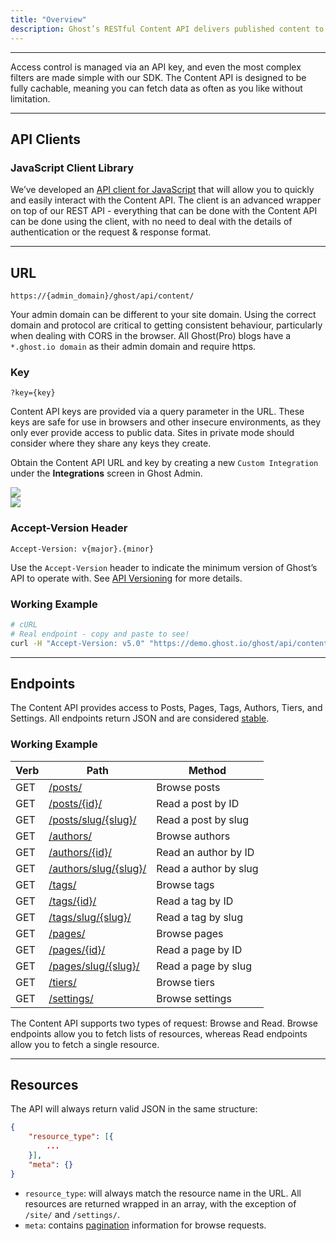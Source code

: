```yaml
---
title: "Overview"
description: Ghost’s RESTful Content API delivers published content to the world and can be accessed in a read-only manner by any client to render in a website, app, or other embedded media.
---
```


***

Access control is managed via an API key, and even the most complex filters are made simple with our SDK. The Content API is designed to be fully cachable, meaning you can fetch data as often as you like without limitation.

***

## API Clients

### JavaScript Client Library

We’ve developed an [API client for JavaScript](/content-api/javascript/) that will allow you to quickly and easily interact with the Content API. The client is an advanced wrapper on top of our REST API - everything that can be done with the Content API can be done using the client, with no need to deal with the details of authentication or the request & response format.

***

## URL

`https://{admin_domain}/ghost/api/content/`

Your admin domain can be different to your site domain. Using the correct domain and protocol are critical to getting consistent behaviour, particularly when dealing with CORS in the browser. All Ghost(Pro) blogs have a `*.ghost.io domain` as their admin domain and require https.

### Key

`?key={key}`

Content API keys are provided via a query parameter in the URL. These keys are safe for use in browsers and other insecure environments, as they only ever provide access to public data. Sites in private mode should consider where they share any keys they create.

Obtain the Content API URL and key by creating a new `Custom Integration` under the **Integrations** screen in Ghost Admin.

<Frame caption={`Search "integrations" in your settings to jump right to the section.`}>
  <img src="/images/custom-integrations-list.webp" />
</Frame>

<br />

<Frame caption="You can regenerate the Content API key any time, but any scripts or applications using it will need to be updated.">
  <img src="/images/custom-integration-settings.webp" />
</Frame>

### Accept-Version Header

`Accept-Version: v{major}.{minor}`

Use the `Accept-Version` header to indicate the minimum version of Ghost’s API to operate with. See [API Versioning](/faq/api-versioning/) for more details.

### Working Example

```bash
# cURL
# Real endpoint - copy and paste to see!
curl -H "Accept-Version: v5.0" "https://demo.ghost.io/ghost/api/content/posts/?key=22444f78447824223cefc48062"
```

***

## Endpoints

The Content API provides access to Posts, Pages, Tags, Authors, Tiers, and Settings. All endpoints return JSON and are considered [stable](/faq/api-versioning/).

### Working Example

| Verb | Path                               | Method                |
| ---- | ---------------------------------- | --------------------- |
| GET  | [/posts/](/content-api/posts)                  | Browse posts          |
| GET  | [/posts/\{id}/](/content-api/posts)            | Read a post by ID     |
| GET  | [/posts/slug/\{slug}/](/content-api/posts)     | Read a post by slug   |
| GET  | [/authors/](/content-api/authors)              | Browse authors        |
| GET  | [/authors/\{id}/](/content-api/authors)        | Read an author by ID  |
| GET  | [/authors/slug/\{slug}/](/content-api/authors) | Read a author by slug |
| GET  | [/tags/](/content-api/tags)                    | Browse tags           |
| GET  | [/tags/\{id}/](/content-api/tags)              | Read a tag by ID      |
| GET  | [/tags/slug/\{slug}/](/content-api/tags)       | Read a tag by slug    |
| GET  | [/pages/](/content-api/pages)                  | Browse pages          |
| GET  | [/pages/\{id}/](/content-api/pages)            | Read a page by ID     |
| GET  | [/pages/slug/\{slug}/](/content-api/pages)     | Read a page by slug   |
| GET  | [/tiers/](/content-api/tiers)                  | Browse tiers          |
| GET  | [/settings/](/content-api/settings)            | Browse settings       |

The Content API supports two types of request: Browse and Read. Browse endpoints allow you to fetch lists of resources, whereas Read endpoints allow you to fetch a single resource.

***

## Resources

The API will always return valid JSON in the same structure:

```json
{
    "resource_type": [{
        ...
    }],
    "meta": {}
}
```

* `resource_type`: will always match the resource name in the URL. All resources are returned wrapped in an array, with the exception of `/site/` and `/settings/`.
* `meta`: contains [pagination](/content-api/pagination) information for browse requests.


